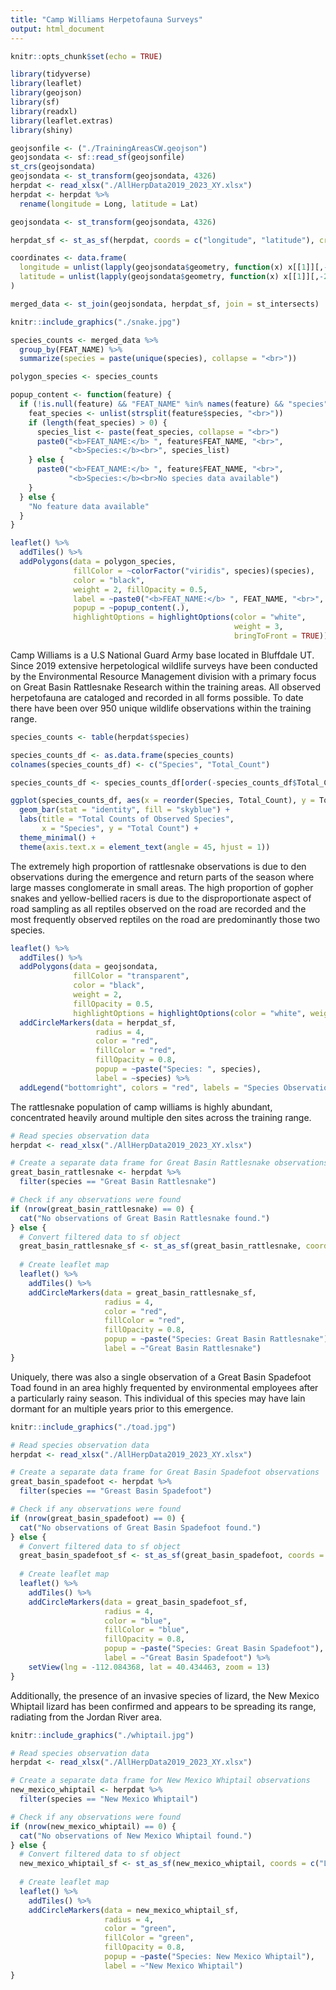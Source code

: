 ```yaml
---
title: "Camp Williams Herpetofauna Surveys"
output: html_document
---
```


```r
knitr::opts_chunk$set(echo = TRUE)
```


```r
library(tidyverse)
library(leaflet)
library(geojson)
library(sf)
library(readxl)
library(leaflet.extras)
library(shiny)
```

```r
geojsonfile <- ("./TrainingAreasCW.geojson")
geojsondata <- sf::read_sf(geojsonfile)
st_crs(geojsondata)
geojsondata <- st_transform(geojsondata, 4326)
herpdat <- read_xlsx("./AllHerpData2019_2023_XY.xlsx")
herpdat <- herpdat %>% 
  rename(longitude = Long, latitude = Lat)

geojsondata <- st_transform(geojsondata, 4326)

herpdat_sf <- st_as_sf(herpdat, coords = c("longitude", "latitude"), crs = 4326)

coordinates <- data.frame(
  longitude = unlist(lapply(geojsondata$geometry, function(x) x[[1]][,-1])),
  latitude = unlist(lapply(geojsondata$geometry, function(x) x[[1]][,-2]))
)

merged_data <- st_join(geojsondata, herpdat_sf, join = st_intersects)

```

```r
knitr::include_graphics("./snake.jpg")
```

```r
species_counts <- merged_data %>%
  group_by(FEAT_NAME) %>%
  summarize(species = paste(unique(species), collapse = "<br>"))

polygon_species <- species_counts

popup_content <- function(feature) {
  if (!is.null(feature) && "FEAT_NAME" %in% names(feature) && "species" %in% names(feature)) {
    feat_species <- unlist(strsplit(feature$species, "<br>"))
    if (length(feat_species) > 0) {
      species_list <- paste(feat_species, collapse = "<br>")
      paste0("<b>FEAT_NAME:</b> ", feature$FEAT_NAME, "<br>",
             "<b>Species:</b><br>", species_list)
    } else {
      paste0("<b>FEAT_NAME:</b> ", feature$FEAT_NAME, "<br>",
             "<b>Species:</b><br>No species data available")
    }
  } else {
    "No feature data available"
  }
}

leaflet() %>%
  addTiles() %>%
  addPolygons(data = polygon_species, 
              fillColor = ~colorFactor("viridis", species)(species), 
              color = "black", 
              weight = 2, fillOpacity = 0.5,
              label = ~paste0("<b>FEAT_NAME:</b> ", FEAT_NAME, "<br>", "<b>Species:</b><br>", species), 
              popup = ~popup_content(.), 
              highlightOptions = highlightOptions(color = "white",
                                                  weight = 3,
                                                  bringToFront = TRUE))
```


Camp Williams is a U.S National Guard Army base located in Bluffdale UT. Since 2019 extensive herpetological wildlife surveys have been conducted by the Environmental Resource Management division with a primary focus on Great Basin Rattlesnake Research within the training areas. All observed herpetofauna are cataloged and recorded in all forms possible. To date there have been over 950 unique wildlife observations within the training range.


```r
species_counts <- table(herpdat$species)

species_counts_df <- as.data.frame(species_counts)
colnames(species_counts_df) <- c("Species", "Total_Count")

species_counts_df <- species_counts_df[order(-species_counts_df$Total_Count),]

ggplot(species_counts_df, aes(x = reorder(Species, Total_Count), y = Total_Count)) +
  geom_bar(stat = "identity", fill = "skyblue") +
  labs(title = "Total Counts of Observed Species",
       x = "Species", y = "Total Count") +
  theme_minimal() +
  theme(axis.text.x = element_text(angle = 45, hjust = 1))
```

 The extremely high proportion of rattlesnake observations is due to den observations during the emergence and return parts of the season where large masses conglomerate in small areas. The high proportion of gopher snakes and yellow-bellied racers is due to the disproportionate aspect of road sampling as all reptiles observed on the road are recorded and the most frequently observed reptiles on the road are predominantly those two species.
 
```r
leaflet() %>%
  addTiles() %>%
  addPolygons(data = geojsondata,
              fillColor = "transparent",
              color = "black",
              weight = 2,
              fillOpacity = 0.5,
              highlightOptions = highlightOptions(color = "white", weight = 3, bringToFront = TRUE)) %>%
  addCircleMarkers(data = herpdat_sf,
                   radius = 4,
                   color = "red",
                   fillColor = "red",
                   fillOpacity = 0.8,
                   popup = ~paste("Species: ", species),
                   label = ~species) %>%
  addLegend("bottomright", colors = "red", labels = "Species Observations")
```

The rattlesnake population of camp williams is highly abundant, concentrated heavily around multiple den sites across the training range.

```r
# Read species observation data
herpdat <- read_xlsx("./AllHerpData2019_2023_XY.xlsx")

# Create a separate data frame for Great Basin Rattlesnake observations
great_basin_rattlesnake <- herpdat %>%
  filter(species == "Great Basin Rattlesnake")

# Check if any observations were found
if (nrow(great_basin_rattlesnake) == 0) {
  cat("No observations of Great Basin Rattlesnake found.")
} else {
  # Convert filtered data to sf object
  great_basin_rattlesnake_sf <- st_as_sf(great_basin_rattlesnake, coords = c("Long", "Lat"), crs = 4326)
  
  # Create leaflet map
  leaflet() %>%
    addTiles() %>%
    addCircleMarkers(data = great_basin_rattlesnake_sf,
                     radius = 4,
                     color = "red",
                     fillColor = "red",
                     fillOpacity = 0.8,
                     popup = ~paste("Species: Great Basin Rattlesnake"),
                     label = ~"Great Basin Rattlesnake")
}
```

Uniquely, there was also a single observation of a Great Basin Spadefoot Toad found in an area highly frequented by environmental employees after a particularly rainy season. This individual of this species may have lain dormant for an multiple years prior to this emergence.

```r
knitr::include_graphics("./toad.jpg")
```

```r
# Read species observation data
herpdat <- read_xlsx("./AllHerpData2019_2023_XY.xlsx")

# Create a separate data frame for Great Basin Spadefoot observations
great_basin_spadefoot <- herpdat %>%
  filter(species == "Greast Basin Spadefoot")

# Check if any observations were found
if (nrow(great_basin_spadefoot) == 0) {
  cat("No observations of Great Basin Spadefoot found.")
} else {
  # Convert filtered data to sf object
  great_basin_spadefoot_sf <- st_as_sf(great_basin_spadefoot, coords = c("Long", "Lat"), crs = 4326)
  
  # Create leaflet map
  leaflet() %>%
    addTiles() %>%
    addCircleMarkers(data = great_basin_spadefoot_sf,
                     radius = 4,
                     color = "blue",
                     fillColor = "blue",
                     fillOpacity = 0.8,
                     popup = ~paste("Species: Great Basin Spadefoot"),
                     label = ~"Great Basin Spadefoot") %>% 
    setView(lng = -112.084368, lat = 40.434463, zoom = 13)
}
```
Additionally, the presence of an invasive species of lizard, the New Mexico Whiptail lizard has been confirmed and appears to be spreading its range, radiating from the Jordan River area.

```r
knitr::include_graphics("./whiptail.jpg")
```

```r
# Read species observation data
herpdat <- read_xlsx("./AllHerpData2019_2023_XY.xlsx")

# Create a separate data frame for New Mexico Whiptail observations
new_mexico_whiptail <- herpdat %>%
  filter(species == "New Mexico Whiptail")

# Check if any observations were found
if (nrow(new_mexico_whiptail) == 0) {
  cat("No observations of New Mexico Whiptail found.")
} else {
  # Convert filtered data to sf object
  new_mexico_whiptail_sf <- st_as_sf(new_mexico_whiptail, coords = c("Long", "Lat"), crs = 4326)
  
  # Create leaflet map
  leaflet() %>%
    addTiles() %>%
    addCircleMarkers(data = new_mexico_whiptail_sf,
                     radius = 4,
                     color = "green",
                     fillColor = "green",
                     fillOpacity = 0.8,
                     popup = ~paste("Species: New Mexico Whiptail"),
                     label = ~"New Mexico Whiptail")
}
```
